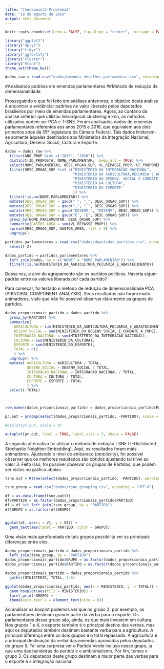 ```yaml
---
title: "Checkpoint2-Problema3"
date: "19 de agosto de 2016"
output: html_document
---
```


```r
knitr::opts_chunk$set(echo = FALSE, fig.align = "center",  message = FALSE, warning = FALSE)
```

```r
library("ggplot2")
library("dplyr")
library("tidyr")
library("ggfortify")
library("cluster")
library("Rtsne")
theme_set(theme_bw())

dados_raw = read.csv("dados/emendas_detalhes_parlamentar.csv", encoding="UTF-8")
```

#Analisando padrões em emendas parlamentares
##Método de redução de dimensionalidade

Prosseguindo o que foi feito em análises anteriores, o objetivo desta análise é encontrar e evidênciar padrões no valor liberado pelos deputados brasileiros por meio de emendas parlamentares. Agora, ao contário da análise anterior que utilizou hierarquical clustering e knn, os métodos utilizados podem ser PCA e T-SNE.
Foram analisados dados de emendas parlamentares referentes aos anos 2015 e 2016, que equivalem aos dois primeiros anos da 55ª legislatura da Câmara Federal. Tais dados limitaram-se somente àqueles destinados aos Ministérios da Integração Nacional, Agricultura, Desenv. Social, Cultura e Esporte.

```r
dados = dados_raw %>% 
  filter(ANO_PROP %in% c("2015", "2016")) %>%
  distinct(ID_PROPOSTA, NOME_PARLAMENTAR, .keep_all = TRUE) %>%
  select(NOME_PARLAMENTAR, DESC_ORGAO_SUP, VL_REPASSE_PROP, UF_PROPONENTE) %>%
  filter(DESC_ORGAO_SUP %in% c("MINISTERIO DA INTEGRACAO NACIONAL",
                               "MINISTÉRIO DA AGRICULTURA,PECUARIA E ABASTECIMENTO",
                               "MINISTERIO DO DESENV. SOCIAL E COMBATE A FOME",
                               "MINISTERIO DA CULTURA",
                               "MINISTERIO DO ESPORTE"
                               )) %>%
  filter(!is.na(NOME_PARLAMENTAR)) %>%
  mutate(DESC_ORGAO_SUP = gsub(" ", "_", DESC_ORGAO_SUP)) %>%
  mutate(DESC_ORGAO_SUP = gsub(",", "_", DESC_ORGAO_SUP)) %>%
  mutate(DESC_ORGAO_SUP = gsub("DESENV.", "DESENV", DESC_ORGAO_SUP)) %>%
  mutate(DESC_ORGAO_SUP = gsub("É", "E", DESC_ORGAO_SUP)) %>%
  group_by(NOME_PARLAMENTAR, DESC_ORGAO_SUP) %>%
  summarise(GASTOS_AREA = sum(VL_REPASSE_PROP)) %>%
  spread(DESC_ORGAO_SUP, GASTOS_AREA, fill = 0) %>%
  ungroup()

partidos_parlamentares = read.csv("dados/deputados_partidos.csv", encoding="UTF-8") %>%
  select(-X) 

dados_partido = partidos_parlamentares %>%
  left_join(dados, by = c("NOME" = "NOME_PARLAMENTAR")) %>%
  filter(!is.na(MINISTERIO_DA_AGRICULTURA_PECUARIA_E_ABASTECIMENTO))

```

Dessa vez, o alvo do agrupamento são os partidos políticos. Haveria algum padrão entre os valores liberads por cada partido?

Para começar, foi testado o método de redução de dimensionalidade PCA (PRINCIPAL COMPONENT ANALYSIS). Seus resultados não foram muito animadores, visto que não foi possível observar claramente os grupos de partidos.

```r
dados_proporcionais_partido = dados_partido %>%
  group_by(PARTIDO) %>%
  summarize(
    AGRICULTURA = sum(MINISTERIO_DA_AGRICULTURA_PECUARIA_E_ABASTECIMENTO),
    DESENV_SOCIAL = sum(MINISTERIO_DO_DESENV_SOCIAL_E_COMBATE_A_FOME),
    INTEGRACAO_NACIONAL = sum(MINISTERIO_DA_INTEGRACAO_NACIONAL),
    CULTURA = sum(MINISTERIO_DA_CULTURA),
    ESPORTE = sum(MINISTERIO_DO_ESPORTE),
    TOTAL = n()
    ) %>%
  ungroup() %>%
  mutate( AGRICULTURA = AGRICULTURA / TOTAL,
          DESENV_SOCIAL = DESENV_SOCIAL / TOTAL,
          INTEGRACAO_NACIONAL = INTEGRACAO_NACIONAL / TOTAL,
          CULTURA = CULTURA / TOTAL,
          ESPORTE = ESPORTE / TOTAL
          ) %>%
  select(-TOTAL)



row.names(dados_proporcionais_partido) = dados_proporcionais_partido$PARTIDO

pr.out = prcomp(select(dados_proporcionais_partido, -PARTIDO), scale = TRUE) 

#biplot(pr.out, scale = 0)

autoplot(pr.out, label = TRUE, label.size = 3, shape = FALSE)
```

A segunda alternativa foi utilizar o método de redução TSNE (T-Distributed Stochastic Neighbor Embedding). Aqui, os resultados foram mais animadores. Ajustando o nível de embaraço (perplexity), foi possível observar que os melhores resultados são obtidos ajustando tal nível ao valor 3.
Feito isso, foi possível observar os grupos de Partidos, que podem ser vistos no gráfico abaixo.

```r

tsne.out = Rtsne(select(dados_proporcionais_partido, -PARTIDO), perplexity = 3)

tsne_group = read.csv("dados/tsne_grouping.csv", encoding = "UTF-8")

df = as.data.frame(tsne.out$Y)
df$PARTIDO = as.factor(dados_proporcionais_partido$PARTIDO)
df = df %>% left_join(tsne_group, by = "PARTIDO")
df$GRUPO = as.factor(df$GRUPO)


ggplot(df, aes(x = V1, y = V2)) + 
  geom_text(aes(label = PARTIDO, color = GRUPO))

```

Uma visão mais aprofundada de tais grupos possibilita ver as principais diferenças entre eles.

```r
dados_proporcionais_partido = dados_proporcionais_partido %>%
  left_join(tsne_group, by = "PARTIDO")
dados_proporcionais_partido$GRUPO = as.factor(dados_proporcionais_partido$GRUPO)
dados_proporcionais_partido$PARTIDO = as.factor(dados_proporcionais_partido$PARTIDO)

dados_proporcionais_partido = dados_proporcionais_partido %>%
  gather(MINISTERIO, TOTAL, 2:6)

ggplot(dados_proporcionais_partido, aes(x = MINISTERIO, y  = TOTAL)) +
  geom_boxplot(aes(fill = MINISTERIO)) +
  facet_grid(~GRUPO) + 
  theme(axis.text.x = element_text(size = 0))
```

Ao análisar os boxplot podemos ver que no grupo 2, por exemplo, os parlamentares destinam grande parte da verba para o esporte. Os parlamentares desse grupo são, ainda, os que mais investem em cultura.
Nos grupos 1 e 4, o esporte também é o principal destino das verbas, mas aqui os deputados também destinam bastante verba para a agricultura. A principal diferença entre os dois grupos é o total repassado. 
A agricultura é a principal destinação da verba das emendas aprovadas pelos deputados do grupo 5. Foi uma surpresa ver o Partido Verde incluso nesse grupo, já que uma das bandeiras do partido é o ambientalismo.
Por fim, temos o grupo 3. Os deputados deste grupo destinam a maior parte das verbas para o esporte e a integração nacional.

